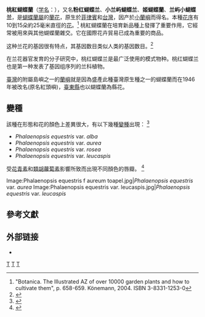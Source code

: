 {{Speciesbox 
| taxon = Phalaenopsis equestris 
| authority = ([[Schauer|Schauer]]) [[Rchb.f|Rchb.f]]
| synonyms =
*''Stauroglottis equestris'' <small>[[Schauer|Schauer]] </small>([[基本异名|基本异名]])
*''Phalaenopsis rosea'' <small>[[Lindl.|Lindl.]] </small>
*''Phalaenopsis riteiwanensis'' <small>[[Masam.|Masam.]]</small>
*''Phalaenopsis equestris'' var. ''rosea'' <small>Valmayor & D.Tiu, 1983 </small>
*''Phalaenopsis equestris'' f. ''aurea'' <small>Christenson, 2001 </small>
*''Phalaenopsis equestris'' f. ''cyanochila'' <small>O.Gruss, 2001 </small>
}}

'''桃紅蝴蝶蘭'''（[[学名|学名]]：''{{lang|la|Phalaenopsis equestris}}''），又名'''粉红蝴蝶兰'''、'''小兰屿蝴蝶兰'''、'''姬蝴蝶蘭'''、'''兰屿小蝴蝶兰'''，是[[蝴蝶蘭屬|蝴蝶蘭屬]]的[[蘭花|蘭花]]，原生於[[菲律賓|菲律賓]]和[[台灣|台灣]]，因产於[[小蘭嶼|小蘭嶼]]而得名。本種[[花序|花序]]有10到15朵約25毫米直徑的[[花|花]]。<ref name="Botanica 658">"Botanica. The Illustrated AZ of over 10000 garden plants and how to cultivate them", p. 658-659. Könemann, 2004. ISBN 3-8331-1253-0</ref> 
桃紅蝴蝶蘭在培育新品種上發揮了重要作用，它經常被用來與其他蝴蝶蘭雜交。它在國際花卉貿易已成為重要的商品。

这种兰花的基因很有特点，其基因数目类似人类的基因数目。<ref>{{cite web|url=http://health.sohu.com/20091116/n268229302.shtml|title=中国研究称小兰屿蝴蝶兰基因数目类似人类|publisher=搜狐健康|date=2009-11-16|accessdate=2010-01-24|language=zh-cn|archive-date=2010-08-04|archive-url=https://web.archive.org/web/20100804191756/http://health.sohu.com/20091116/n268229302.shtml|dead-url=no}}</ref>

在兰花器官发育的分子研究中，桃红蝴蝶兰是最广泛使用的模式物种。桃红蝴蝶兰也是第一种发表了基因组序列的兰科植物。

[[臺灣|臺灣]]的附屬島嶼之一的[[蘭嶼|蘭嶼]]就是因為盛產此種臺灣原生種之一的蝴蝶蘭而在1946年被改名(原名紅頭嶼)，[[臺東縣|臺東縣]]也以蝴蝶蘭為縣花。

== 變種 ==
該種在形態和花的顏色上差異很大，有以下幾種[[變種|變種]]出現： <ref>{{Cite web |url=http://www.worldscibooks.com/lifesci/etextbook/6424/6424_chap01.pdf |title=Ching-Yan Tang† and Wen-Huei Chen, "Breeding an development of new varietiesd in Phalaenopsis" Orchid biotechnology. World Scientific, Singapore, 2007 |accessdate=2010-01-22 |archive-date=2008-07-06 |archive-url=https://web.archive.org/web/20080706165234/http://www.worldscibooks.com/lifesci/etextbook/6424/6424_chap01.pdf |dead-url=yes }}</ref>
*''Phalaenopsis equestris'' var. ''alba'' 
*''Phalaenopsis equestris'' var. ''aurea''
*''Phalaenopsis equestris'' var. ''rosea''
*''Phalaenopsis equestris'' var. ''leucaspis''

受[[花青素|花青素]]和[[類胡蘿蔔素|類胡蘿蔔素]]影響所致而出現不同顏色的唇瓣。 <ref name="Fu">{{cite journal | author=Fu YM, Chen WH, Tsai WT et al.| title=Studies on floral color heredity of Phalaenopsis equestris| journal=Report of the Taiwan Sugar Research Institute| year=1996| volume=152| page=35–49}}</ref>

<gallery>
Image:Phalaenopsis equestris f aureum toapel.jpg|''Phalaenopsis equestris'' var. ''aurea''
Image:Phalaenopsis equestris var. leucaspis.jpg|''Phalaenopsis equestris'' var. ''leucaspis''
</gallery>

==參考文獻==
{{reflist}}

== 外部链接 ==
{{commons|Phalaenopsis equestris}}
{{Taxonbar}}

*{{zh-hans}}{{CVH|Phalaenopsis equestris}}

[[Category:蝴蝶蘭屬|T]]
[[Category:台灣植物|T]]
[[Category:菲律賓植物|T]]